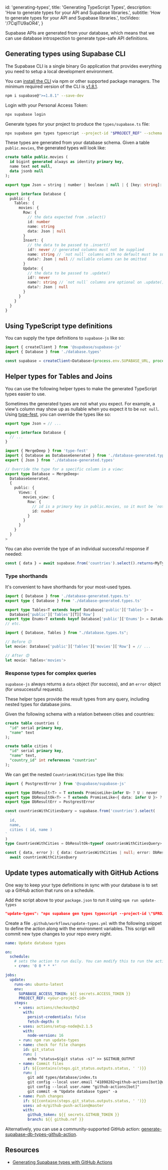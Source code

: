 
  id: 'generating-types',
  title: 'Generating TypeScript Types',
  description: 'How to generate types for your API and Supabase libraries.',
  subtitle: 'How to generate types for your API and Supabase libraries.',
  tocVideo: '/7CqlTU9aOR4',
}

Supabase APIs are generated from your database, which means that we can use database introspection to generate type-safe API definitions.

## Generating types using Supabase CLI

The Supabase CLI is a single binary Go application that provides everything you need to setup a local development environment.

You can [install the CLI](https://www.npmjs.com/package/supabase) via npm or other supported package managers. The minimum required version of the CLI is [v1.8.1](https://github.com/supabase/cli/releases).

```bash
npm i supabase@">=1.8.1" --save-dev
```

Login with your Personal Access Token:

```bash
npx supabase login
```

Generate types for your project to produce the `types/supabase.ts` file:

```bash
npx supabase gen types typescript --project-id "$PROJECT_REF" --schema public > types/supabase.ts
```

These types are generated from your database schema. Given a table `public.movies`, the generated types will look like:

```sql
create table public.movies (
  id bigint generated always as identity primary key,
  name text not null,
  data jsonb null
);
```

```ts ./database.types.ts
export type Json = string | number | boolean | null | { [key: string]: Json | undefined } | Json[]

export interface Database {
  public: {
    Tables: {
      movies: {
        Row: {
          // the data expected from .select()
          id: number
          name: string
          data: Json | null
        }
        Insert: {
          // the data to be passed to .insert()
          id?: never // generated columns must not be supplied
          name: string // `not null` columns with no default must be supplied
          data?: Json | null // nullable columns can be omitted
        }
        Update: {
          // the data to be passed to .update()
          id?: never
          name?: string // `not null` columns are optional on .update()
          data?: Json | null
        }
      }
    }
  }
}
```

## Using TypeScript type definitions

You can supply the type definitions to `supabase-js` like so:

```ts ./index.tsx
import { createClient } from '@supabase/supabase-js'
import { Database } from './database.types'

const supabase = createClient<Database>(process.env.SUPABASE_URL, process.env.SUPABASE_ANON_KEY)
```

## Helper types for Tables and Joins

You can use the following helper types to make the generated TypeScript types easier to use.

Sometimes the generated types are not what you expect. For example, a view's column may show up as nullable when you expect it to be `not null`. Using [type-fest](https://github.com/sindresorhus/type-fest), you can override the types like so:

```ts ./database-generated.types.ts
export type Json = // ...

export interface Database {
  // ...
}
```

```ts ./database.types.ts
import { MergeDeep } from 'type-fest'
import { Database as DatabaseGenerated } from './database-generated.types'
export { Json } from './database-generated.types'

// Override the type for a specific column in a view:
export type Database = MergeDeep<
  DatabaseGenerated,
  {
    public: {
      Views: {
        movies_view: {
          Row: {
            // id is a primary key in public.movies, so it must be `not null`
            id: number
          }
        }
      }
    }
  }
>
```

You can also override the type of an individual successful response if needed:

```ts
const { data } = await supabase.from('countries').select().returns<MyType>()
```

### Type shorthands

It's convenient to have shorthands for your most-used types.

```ts ./database.types.ts
import { Database } from './database-generated.types.ts'
export type { Database } from './database-generated.types.ts'

export type Tables<T extends keyof Database['public']['Tables']> =
  Database['public']['Tables'][T]['Row']
export type Enums<T extends keyof Database['public']['Enums']> = Database['public']['Enums'][T]
// etc.
```

```ts ./index.ts
import { Database, Tables } from "./database.types.ts";

// Before 😕
let movie: Database['public']['Tables']['movies']['Row'] = // ...

// After 😍
let movie: Tables<'movies'>
```

### Response types for complex queries

`supabase-js` always returns a `data` object (for success), and an `error` object (for unsuccessful requests).

These helper types provide the result types from any query, including nested types for database joins.

Given the following schema with a relation between cities and countries:

```sql
create table countries (
  "id" serial primary key,
  "name" text
);

create table cities (
  "id" serial primary key,
  "name" text,
  "country_id" int references "countries"
);
```

We can get the nested `CountriesWithCities` type like this:

```ts
import { PostgrestError } from '@supabase/supabase-js'

export type DbResult<T> = T extends PromiseLike<infer U> ? U : never
export type DbResultOk<T> = T extends PromiseLike<{ data: infer U }> ? Exclude<U, null> : never
export type DbResultErr = PostgrestError
```

```ts
const countriesWithCitiesQuery = supabase.from('countries').select(
  `
  id,
  name,
  cities ( id, name )
`
)
type CountriesWithCities = DbResultOk<typeof countriesWithCitiesQuery>

const { data, error }: { data: CountriesWithCities | null; error: DbResultErr | null } =
  await countriesWithCitiesQuery
```

## Update types automatically with GitHub Actions

One way to keep your type definitions in sync with your database is to set up a GitHub action that runs on a schedule.

Add the script above to your `package.json` to run it using `npm run update-types`

```json
"update-types": "npx supabase gen types typescript --project-id \"$PROJECT_REF\" > types/supabase.ts"
```

Create a file `.github/workflows/update-types.yml` with the following snippet to define the action along with the environment variables. This script will commit new type changes to your repo every night.

```yaml
name: Update database types

on:
  schedule:
    # sets the action to run daily. You can modify this to run the action more or less frequently
    - cron: '0 0 * * *'

jobs:
  update:
    runs-on: ubuntu-latest
    env:
      SUPABASE_ACCESS_TOKEN: ${{ secrets.ACCESS_TOKEN }}
      PROJECT_REF: <your-project-id>
    steps:
      - uses: actions/checkout@v2
        with:
          persist-credentials: false
          fetch-depth: 0
      - uses: actions/setup-node@v2.1.5
        with:
          node-version: 16
      - run: npm run update-types
      - name: check for file changes
        id: git_status
        run: |
          echo "status=$(git status -s)" >> $GITHUB_OUTPUT
      - name: Commit files
        if: ${{contains(steps.git_status.outputs.status, ' ')}}
        run: |
          git add types/database/index.ts
          git config --local user.email "41898282+github-actions[bot]@users.noreply.github.com"
          git config --local user.name "github-actions[bot]"
          git commit -m "Update database types" -a
      - name: Push changes
        if: ${{contains(steps.git_status.outputs.status, ' ')}}
        uses: ad-m/github-push-action@master
        with:
          github_token: ${{ secrets.GITHUB_TOKEN }}
          branch: ${{ github.ref }}
```

Alternatively, you can use a community-supported GitHub action: [generate-supabase-db-types-github-action](https://github.com/lyqht/generate-supabase-db-types-github-action).

## Resources

- [Generating Supabase types with GitHub Actions](https://blog.esteetey.dev/how-to-create-and-test-a-github-action-that-generates-types-from-supabase-database)


